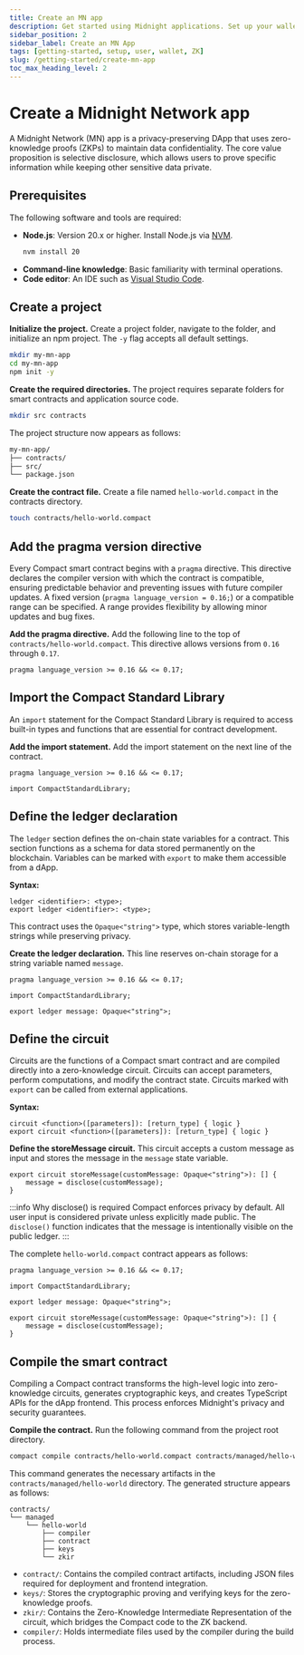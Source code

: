 ```yaml
---
title: Create an MN app
description: Get started using Midnight applications. Set up your wallet, get tokens, and start using privacy-preserving DApps.
sidebar_position: 2
sidebar_label: Create an MN App
tags: [getting-started, setup, user, wallet, ZK]
slug: /getting-started/create-mn-app
toc_max_heading_level: 2
---
```



# Create a Midnight Network app

A Midnight Network (MN) app is a privacy-preserving DApp that uses zero-knowledge proofs (ZKPs) to maintain data confidentiality. The core value proposition is selective disclosure, which allows users to prove specific information while keeping other sensitive data private.

## Prerequisites

The following software and tools are required:

* **Node.js**: Version 20.x or higher. Install Node.js via [NVM](https://github.com/nvm-sh/nvm).
  ```bash
  nvm install 20
  ```
* **Command-line knowledge**: Basic familiarity with terminal operations.
* **Code editor**: An IDE such as [Visual Studio Code](https://code.visualstudio.com).

## Create a project

<StepsProvider>
<Step>

**Initialize the project.** Create a project folder, navigate to the folder, and initialize an npm project. The `-y` flag accepts all default settings.

```bash
mkdir my-mn-app
cd my-mn-app
npm init -y
```

</Step>
<Step>

**Create the required directories.** The project requires separate folders for smart contracts and application source code.

```bash
mkdir src contracts
```

The project structure now appears as follows:

```bash
my-mn-app/
├── contracts/
├── src/
└── package.json
```

</Step>
<Step>

**Create the contract file.** Create a file named `hello-world.compact` in the contracts directory.

```bash
touch contracts/hello-world.compact
```

</Step>
</StepsProvider>

## Add the pragma version directive

Every Compact smart contract begins with a `pragma` directive. This directive declares the compiler version with which the contract is compatible, ensuring predictable behavior and preventing issues with future compiler updates. A fixed version (`pragma language_version = 0.16;`) or a compatible range can be specified. A range provides flexibility by allowing minor updates and bug fixes.

<StepsProvider>
<Step number="4">

**Add the pragma directive.** Add the following line to the top of `contracts/hello-world.compact`. This directive allows versions from `0.16` through `0.17`.

```compact
pragma language_version >= 0.16 && <= 0.17;
```

</Step>
</StepsProvider>

## Import the Compact Standard Library

An `import` statement for the Compact Standard Library is required to access built-in types and functions that are essential for contract development.

<StepsProvider>
<Step number="5">

**Add the import statement.** Add the import statement on the next line of the contract.

```compact
pragma language_version >= 0.16 && <= 0.17;

import CompactStandardLibrary;
```

</Step>
</StepsProvider>

## Define the ledger declaration

The `ledger` section defines the on-chain state variables for a contract. This section functions as a schema for data stored permanently on the blockchain. Variables can be marked with `export` to make them accessible from a dApp.

**Syntax:**

```compact
ledger <identifier>: <type>;
export ledger <identifier>: <type>;
```

This contract uses the `Opaque<"string">` type, which stores variable-length strings while preserving privacy.

<StepsProvider>
<Step number="6">

**Create the ledger declaration.** This line reserves on-chain storage for a string variable named `message`.

```compact
pragma language_version >= 0.16 && <= 0.17;

import CompactStandardLibrary;

export ledger message: Opaque<"string">;
```

</Step>
</StepsProvider>

## Define the circuit

Circuits are the functions of a Compact smart contract and are compiled directly into a zero-knowledge circuit. Circuits can accept parameters, perform computations, and modify the contract state. Circuits marked with `export` can be called from external applications.

**Syntax:**

```compact
circuit <function>([parameters]): [return_type] { logic }
export circuit <function>([parameters]): [return_type] { logic }
```

<StepsProvider>
<Step number="7">

**Define the storeMessage circuit.** This circuit accepts a custom message as input and stores the message in the `message` state variable.

```compact
export circuit storeMessage(customMessage: Opaque<"string">): [] {
    message = disclose(customMessage);
}
```

:::info Why disclose() is required
Compact enforces privacy by default. All user input is considered private unless explicitly made public. The `disclose()` function indicates that the message is intentionally visible on the public ledger.
:::

</Step>
</StepsProvider>

The complete `hello-world.compact` contract appears as follows:

```compact
pragma language_version >= 0.16 && <= 0.17;

import CompactStandardLibrary;

export ledger message: Opaque<"string">;

export circuit storeMessage(customMessage: Opaque<"string">): [] {
    message = disclose(customMessage);
}
```

## Compile the smart contract

Compiling a Compact contract transforms the high-level logic into zero-knowledge circuits, generates cryptographic keys, and creates TypeScript APIs for the dApp frontend. This process enforces Midnight's privacy and security guarantees.

<StepsProvider>
<Step number="8">

**Compile the contract.** Run the following command from the project root directory.

```bash
compact compile contracts/hello-world.compact contracts/managed/hello-world
```

This command generates the necessary artifacts in the `contracts/managed/hello-world` directory. The generated structure appears as follows:

```
contracts/
└── managed
    └── hello-world
        ├── compiler
        ├── contract
        ├── keys
        └── zkir
```

* `contract/`: Contains the compiled contract artifacts, including JSON files required for deployment and frontend integration.
* `keys/`: Stores the cryptographic proving and verifying keys for the zero-knowledge proofs.
* `zkir/`: Contains the Zero-Knowledge Intermediate Representation of the circuit, which bridges the Compact code to the ZK backend.
* `compiler/`: Holds intermediate files used by the compiler during the build process.

</Step>
</StepsProvider>